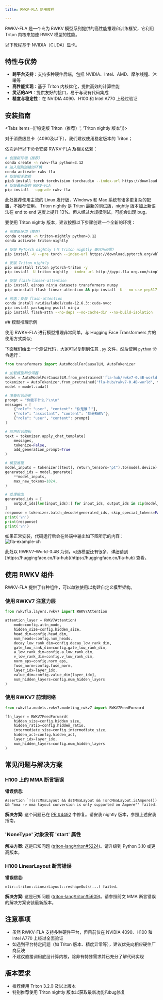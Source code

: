 ```yaml
---
title: RWKV-FLA 使用教程

---
```


<CallOut type='info'>
RWKV-FLA 是一个专为 RWKV 模型系列提供的高性能推理和训练框架，它利用 Triton 内核来加速 RWKV 模型的性能。
</CallOut>

以下教程基于 NVIDIA（CUDA）显卡。

## 特性与优势

- **跨平台支持**：支持多种硬件后端，包括 NVIDIA、Intel、AMD、摩尔线程、沐曦等
- **高性能实现**：基于 Triton 内核优化，提供高效的计算性能
- **灵活的API**：提供友好的接口，易于与现有代码集成
- **精度与稳定性**：在 NVIDIA 4090、H100 和 Intel A770 上经过验证

## 安装指南
<Tabs items={['稳定版 Triton（推荐）', 'Triton nightly 版本']}>
<Tab value='稳定版 Triton（推荐）'>

对于消费级显卡（4090及以下），我们建议使用稳定版本的 Triton；

依次运行以下命令安装 RWKV-FLA 及相关依赖：
```bash
# 创建新环境（推荐）
conda create -n rwkv-fla python=3.12
# 进入刚刚创建的环境
conda activate rwkv-fla
# 安装相关依赖
pip3 install torch torchvision torchaudio --index-url https://download.pytorch.org/whl/cu128
# 安装最新版的 RWKV-FLA
pip install --upgrade rwkv-fla
```

<CallOut type='info'>
此处推荐使用主流的 Linux 发行版，Windows 和 Mac 系统有诸多更复杂的配置，不推荐使用。
</CallOut>
</Tab>
<Tab value='Triton nightly 版本'>
Triton nightly 是 Triton 最新的测试版，nightly 版本加上新语法在 end to end 速度上提升 13%。但未经过大规模测试，可能会出现 bug。

要使用 Triton nightly 版本，建议按照以下步骤创建一个全新的环境：

```bash
# 创建新环境（推荐）
conda create -n triton-nightly python=3.12
conda activate triton-nightly

# 安装 PyTorch nightly (与 Triton nightly 兼容所必需)
pip install -U --pre torch --index-url https://download.pytorch.org/whl/nightly/cu126

# 安装 Triton nightly
pip uninstall triton pytorch-triton -y
pip install -U triton-nightly --index-url http://pypi.fla-org.com/simple --trusted-host pypi.fla-org.com

# 安装 flash-linear-attention
pip install einops ninja datasets transformers numpy
pip uninstall flash-linear-attention && pip install -U --no-use-pep517 git+https://github.com/fla-org/flash-linear-attention --no-deps

# 可选：安装 flash-attention
conda install nvidia/label/cuda-12.6.3::cuda-nvcc
pip install packaging psutil ninja
pip install flash-attn --no-deps --no-cache-dir --no-build-isolation
```
</Tab>
</Tabs>
## 模型推理示例

使用 RWKV-FLA 进行模型推理非常简单，与 Hugging Face Transformers 库的使用方式类似;

下面我们给出一个测试代码，大家可以复制到任意 `.py` 文件，然后使用 `python` 命令运行：

```python
from transformers import AutoModelForCausalLM, AutoTokenizer

# 加载模型和分词器
model = AutoModelForCausalLM.from_pretrained('fla-hub/rwkv7-0.4B-world', trust_remote_code=True)
tokenizer = AutoTokenizer.from_pretrained('fla-hub/rwkv7-0.4B-world', trust_remote_code=True)
model = model.cuda()

# 准备对话历史
prompt = "你能干什么？\n\n"
messages = [
    {"role": "user", "content": "你是谁？"},
    {"role": "assistant", "content": "我是RWKV"},
    {"role": "user", "content": prompt}
]

# 应用对话模板
text = tokenizer.apply_chat_template(
    messages,
    tokenize=False,
    add_generation_prompt=True
)

# 模型推理
model_inputs = tokenizer([text], return_tensors="pt").to(model.device)
generated_ids = model.generate(
    **model_inputs,
    max_new_tokens=1024,
)

# 处理输出
generated_ids = [
    output_ids[len(input_ids):] for input_ids, output_ids in zip(model_inputs.input_ids, generated_ids)
]
response = tokenizer.batch_decode(generated_ids, skip_special_tokens=False)[0]
print('\n')
print(response)
print('\n')
```
如果正常安装，代码运行后会在终端中输出如下图所示的内容：
![fla-example-ch](./images/fla-example-ch.png)

<CallOut type='info'>
此处以 RWKV7-World-0.4B 为例，可选模型还有很多，详细请到 [https://huggingface.co/fla-hub](https://huggingface.co/fla-hub) 查看。
</CallOut>

## 使用 RWKV 组件

RWKV-FLA 提供了各种组件，可以单独使用以构建自定义模型架构。

### 使用 RWKV7 注意力层

```python
from rwkvfla.layers.rwkv7 import RWKV7Attention

attention_layer = RWKV7Attention(
    mode=config.attn_mode,
    hidden_size=config.hidden_size,
    head_dim=config.head_dim,
    num_heads=config.num_heads,
    decay_low_rank_dim=config.decay_low_rank_dim,
    gate_low_rank_dim=config.gate_low_rank_dim,
    a_low_rank_dim=config.a_low_rank_dim,
    v_low_rank_dim=config.v_low_rank_dim,
    norm_eps=config.norm_eps,
    fuse_norm=config.fuse_norm,
    layer_idx=layer_idx,
    value_dim=config.value_dim[layer_idx],
    num_hidden_layers=config.num_hidden_layers
)
```

### 使用 RWKV7 前馈网络

```python
from rwkvfla.models.rwkv7.modeling_rwkv7 import RWKV7FeedForward

ffn_layer = RWKV7FeedForward(
    hidden_size=config.hidden_size,
    hidden_ratio=config.hidden_ratio,
    intermediate_size=config.intermediate_size,
    hidden_act=config.hidden_act,
    layer_idx=layer_idx,
    num_hidden_layers=config.num_hidden_layers
)
```

## 常见问题与解决方案

### H100 上的 MMA 断言错误

**错误信息**:
```
Assertion `!(srcMmaLayout && dstMmaLayout && !srcMmaLayout.isAmpere()) && "mma -> mma layout conversion is only supported on Ampere"' failed.
```

**解决方案**:
这个问题已在 [PR #4492](https://github.com/triton-lang/triton/pull/4492) 中修复。请安装 nightly 版本，参照上述安装指南。

### 'NoneType' 对象没有 'start' 属性

**解决方案**:
这是已知问题 ([triton-lang/triton#5224](https://github.com/triton-lang/triton/issues/5224))。请升级到 Python 3.10 或更高版本。

### H100 LinearLayout 断言错误

**错误信息**:
```
mlir::triton::LinearLayout::reshapeOuts(...) failed.
```

**解决方案**:
这是已知问题 ([triton-lang/triton#5609](https://github.com/triton-lang/triton/issues/5609))。请参照前文 MMA 断言错误的解决方案安装最新版本。

## 注意事项

- 虽然 RWKV-FLA 支持多种硬件平台，但目前仅在 NVIDIA 4090、H100 和 Intel A770 上经过全面验证
- 如遇到平台特定问题（如 Triton 版本、精度异常等），建议优先向相应硬件厂商反映
- 不建议直接调用底层计算内核，除非有特殊需求并已充分了解代码实现

## 版本要求

- 推荐使用 Triton 3.2.0 及以上版本
- 特别推荐使用 Triton nightly 版本以获取最新功能和bug修复